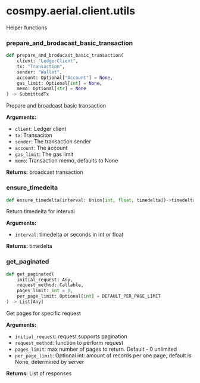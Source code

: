 # cosmpy.aerial.client.utils

Helper functions 

### prepare_and_brodacast_basic_transaction
```py 
def prepare_and_brodacast_basic_transaction(
    client: "LedgerClient", 
    tx: "Transaction",
    sender: "Wallet",
    account: Optional["Account"] = None,
    gas_limit: Optional[int] = None, 
    memo: Optional[str] = None
) -> SubmittedTx
```
Prepare and broadcast basic transaction 

**Arguments:**

- `client`: Ledger client 
- `tx`: Transaciton
- `sender`: The transaction sender 
- `account`: The account
- `gas_limit`: The gas limit 
- `memo`: Transaction memo, defaults to None 

**Returns:** 
broadcast transaction 


### ensure_timedelta
```py
def ensure_timedelta(interval: Union[int, float, timedelta])->timedelta
```
Return timedelta for interval 

**Arguments:**
- `interval`: timedelta or seconds in int or float 

**Returns:** 
timedelta 


### get_paginated

```py
def get_paginated(
    initial_request: Any, 
    request_method: Callable, 
    pages_limit: int = 0, 
    per_page_limit: Optional[int] = DEFAULT_PER_PAGE_LIMIT
) -> List[Any]
```
Get pages for specific request 

**Arguments:** 
- `initial_request`: request supports pagination 
- `request_method`: function to perform request
- `pages_limit`: max number of pages to return. Default - 0 unlimited
- `per_page_limit`: Optional int: amount of records per one page, default is None, determined by server 

**Returns:** 
List of responses